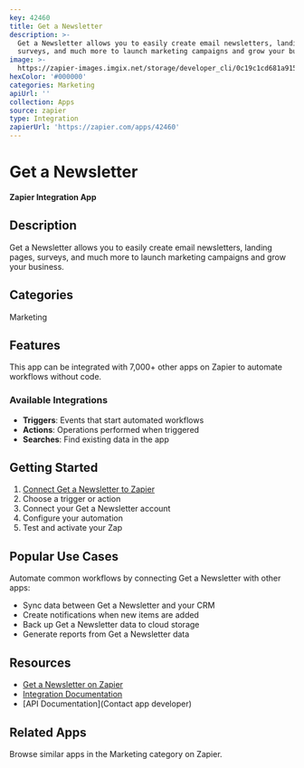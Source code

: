 ```yaml
---
key: 42460
title: Get a Newsletter
description: >-
  Get a Newsletter allows you to easily create email newsletters, landing pages,
  surveys, and much more to launch marketing campaigns and grow your business.
image: >-
  https://zapier-images.imgix.net/storage/developer_cli/0c19c1cd681a915bbc2b2eff1aaf05bb.png?auto=format%2Ccompress&ixlib=python-3.0.0&q=50
hexColor: '#000000'
categories: Marketing
apiUrl: ''
collection: Apps
source: zapier
type: Integration
zapierUrl: 'https://zapier.com/apps/42460'
---
```

# Get a Newsletter

**Zapier Integration App**

## Description

Get a Newsletter allows you to easily create email newsletters, landing pages, surveys, and much more to launch marketing campaigns and grow your business.

## Categories

Marketing

## Features

This app can be integrated with 7,000+ other apps on Zapier to automate workflows without code.

### Available Integrations

- **Triggers**: Events that start automated workflows
- **Actions**: Operations performed when triggered
- **Searches**: Find existing data in the app

## Getting Started

1. [Connect Get a Newsletter to Zapier](https://zapier.com/apps/42460)
2. Choose a trigger or action
3. Connect your Get a Newsletter account
4. Configure your automation
5. Test and activate your Zap

## Popular Use Cases

Automate common workflows by connecting Get a Newsletter with other apps:

- Sync data between Get a Newsletter and your CRM
- Create notifications when new items are added
- Back up Get a Newsletter data to cloud storage
- Generate reports from Get a Newsletter data

## Resources

- [Get a Newsletter on Zapier](https://zapier.com/apps/42460)
- [Integration Documentation](https://zapier.com/apps/42460/integrations)
- [API Documentation](Contact app developer)

## Related Apps

Browse similar apps in the Marketing category on Zapier.
